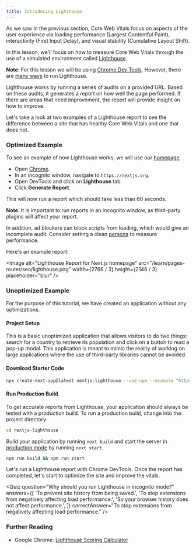```yaml
---
title: Introducing Lighthouse
---
```


As we saw in the previous section, Core Web Vitals focus on aspects of the user experience via loading performance (Largest Contentful Paint), interactivity (First Input Delay), and visual stability (Cumulative Layout Shift).

In this lesson, we'll focus on how to measure Core Web Vitals through the use of a simulated environment called [Lighthouse](/docs/api-reference/cli#production).

**Note**: For this lesson we will be using [Chrome Dev Tools](https://developers.google.com/web/tools/lighthouse?hl=en#devtools). However, there are [many ways](/docs/api-reference/cli#production) to run Lighthouse.

Lighthouse works by running a series of audits on a provided URL. Based on these audits, it generates a report on how well the page performed. If there
are areas that need improvement, the report will provide insight on how to improve.

Let's take a look at two examples of a Lighthouse report to see the difference between a site that has healthy Core Web Vitals and one that does not.

### Optimized Example

To see an example of how Lighthouse works, we will use our [homepage](https://nextjs.org).

- Open [Chrome](https://www.google.com/chrome/).
- In an incognito window, navigate to `https://nextjs.org`.
- Open DevTools and click on **Lighthouse** tab.
- Click **Generate Report**.

This will now run a report which should take less than 60 seconds.

**Note**: It is important to run reports in an incognito window, as third-party plugins will affect your report.

In addition, ad blockers can block scripts from loading, which would give an incomplete audit. Consider setting a clean [persona](/docs/api-reference/cli#production) to measure performance.

Here's an example report:

<Image
  alt="Lighthouse Report for Next.js homepage"
  src="/learn/pages-router/seo/lighthouse.png"
  width={2766 / 3}
  height={2148 / 3}
  placeholder="blur"
/>

### Unoptimized Example

For the purpose of this tutorial, we have created an application without any optimizations.

#### Project Setup

This is a basic unoptimized application that allows visitors to do two things: search for a country to retrieve its population and click on a button to read
a pop-up modal. This application is meant to mimic the reality of working on large applications where the use of third-party libraries cannot be avoided.

#### Download Starter Code

```bash
npx create-next-app@latest nextjs-lighthouse --use-npm --example "https://github.com/vercel/next-learn/tree/main/seo"
```

#### Run Production Build

To get accurate reports from Lighthouse, your application should always be tested with a production build. To run a production build, change into the
project directory:

```bash
cd nextjs-lighthouse
```

Build your application by running `next build` and start the server in
[production mode](/docs/api-reference/cli#production) by running `next start`.

```bash
npm run build && npm run start
```

Let's run a Lighthouse report with Chrome DevTools. Once the report has completed, let's start to optimize the site and improve the vitals.

<Quiz
  question="Why should you run Lighthouse in incognito mode?"
  answers={[
    'To prevent site history from being saved.',
    'To stop extensions from negatively affecting load performance.',
    'So your browser history does not affect performance.',
  ]}
  correctAnswer="To stop extensions from negatively affecting load performance."
/>

### Further Reading

- Google Chrome: [Lighthouse Scoring Calculator](https://googlechrome.github.io/lighthouse/scorecalc/)
